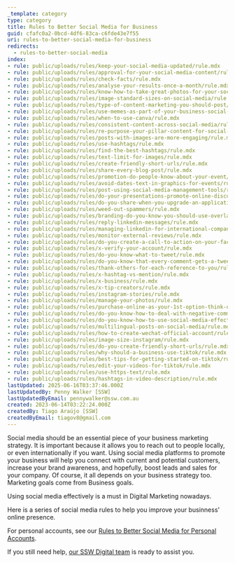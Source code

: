 ```yaml
---
_template: category
type: category
title: Rules to Better Social Media for Business
guid: cfafc0a2-0bcd-4df6-83ca-c6fde43e7f55
uri: rules-to-better-social-media-for-business
redirects:
  - rules-to-better-social-media
index:
- rule: public/uploads/rules/keep-your-social-media-updated/rule.mdx
- rule: public/uploads/rules/approval-for-your-social-media-content/rule.mdx
- rule: public/uploads/rules/check-facts/rule.mdx
- rule: public/uploads/rules/analyse-your-results-once-a-month/rule.mdx
- rule: public/uploads/rules/know-how-to-take-great-photos-for-your-socials/rule.mdx
- rule: public/uploads/rules/image-standard-sizes-on-social-media/rule.mdx
- rule: public/uploads/rules/type-of-content-marketing-you-should-post/rule.mdx
- rule: public/uploads/rules/use-memes-as-part-of-your-business-social-media-content/rule.mdx
- rule: public/uploads/rules/when-to-use-canva/rule.mdx
- rule: public/uploads/rules/consistent-content-across-social-media/rule.mdx
- rule: public/uploads/rules/re-purpose-your-pillar-content-for-social-media/rule.mdx
- rule: public/uploads/rules/posts-with-images-are-more-engaging/rule.mdx
- rule: public/uploads/rules/use-hashtags/rule.mdx
- rule: public/uploads/rules/find-the-best-hashtags/rule.mdx
- rule: public/uploads/rules/text-limit-for-images/rule.mdx
- rule: public/uploads/rules/create-friendly-short-urls/rule.mdx
- rule: public/uploads/rules/share-every-blog-post/rule.mdx
- rule: public/uploads/rules/promotion-do-people-know-about-your-event/rule.mdx
- rule: public/uploads/rules/avoid-dates-text-in-graphics-for-events/rule.mdx
- rule: public/uploads/rules/post-using-social-media-management-tools/rule.mdx
- rule: public/uploads/rules/do-your-presentations-promote-online-discussion/rule.mdx
- rule: public/uploads/rules/do-you-share-when-you-upgrade-an-application/rule.mdx
- rule: public/uploads/rules/weed-out-spammers/rule.mdx
- rule: public/uploads/rules/branding-do-you-know-you-should-use-overlay-on-photos-shared-on-your-social-media/rule.mdx
- rule: public/uploads/rules/reply-linkedin-messages/rule.mdx
- rule: public/uploads/rules/managing-linkedin-for-international-companies/rule.mdx
- rule: public/uploads/rules/monitor-external-reviews/rule.mdx
- rule: public/uploads/rules/do-you-create-a-call-to-action-on-your-facebook-page/rule.mdx
- rule: public/uploads/rules/x-verify-your-account/rule.mdx
- rule: public/uploads/rules/do-you-know-what-to-tweet/rule.mdx
- rule: public/uploads/rules/do-you-know-that-every-comment-gets-a-tweet/rule.mdx
- rule: public/uploads/rules/thank-others-for-each-reference-to-you/rule.mdx
- rule: public/uploads/rules/x-hashtag-vs-mention/rule.mdx
- rule: public/uploads/rules/x-business/rule.mdx
- rule: public/uploads/rules/x-tip-creators/rule.mdx
- rule: public/uploads/rules/instagram-stories/rule.mdx
- rule: public/uploads/rules/manage-your-photos/rule.mdx
- rule: public/uploads/rules/purchase-online-as-your-1st-option-think-of-your-experience-and-have-a-voice/rule.mdx
- rule: public/uploads/rules/do-you-know-how-to-deal-with-negative-comments/rule.mdx
- rule: public/uploads/rules/do-you-know-how-to-use-social-media-effectively-in-china/rule.mdx
- rule: public/uploads/rules/multilingual-posts-on-social-media/rule.mdx
- rule: public/uploads/rules/how-to-create-wechat-official-account/rule.mdx
- rule: public/uploads/rules/image-size-instagram/rule.mdx
- rule: public/uploads/rules/do-you-create-friendly-short-urls/rule.mdx
- rule: public/uploads/rules/why-should-a-business-use-tiktok/rule.mdx
- rule: public/uploads/rules/best-tips-for-getting-started-on-tiktok/rule.mdx
- rule: public/uploads/rules/edit-your-videos-for-tiktok/rule.mdx
- rule: public/uploads/rules/use-https-text/rule.mdx
- rule: public/uploads/rules/hashtags-in-video-description/rule.mdx
lastUpdated: 2025-06-16T03:37:46.000Z
lastUpdatedBy: Penny Walker [SSW]
lastUpdatedByEmail: pennywalker@ssw.com.au
created: 2023-06-14T03:22:24.000Z
createdBy: Tiago Araújo [SSW]
createdByEmail: tiagov8@gmail.com
---
```


Social media should be an essential piece of your business marketing strategy. It is important because it allows you to reach out to people locally, or even internationally if you want. Using social media platforms to promote your business will help you connect with current and potential customers, increase your brand awareness, and hopefully, boost leads and sales for your company. Of course, it all depends on your business strategy too. Marketing goals come from Business goals.

Using social media effectively is a must in Digital Marketing nowadays.

Here is a series of social media rules to help you improve your businness' online presence.

For personal accounts, see our [Rules to Better Social Media for Personal Accounts](/rules-to-better-social-media-personal).

If you still need help, [our SSW Digital team](https://sswdigital.com) is ready to assist you.
